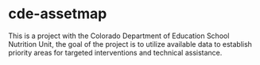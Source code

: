 # cde-assetmap

This is a project with the Colorado Department of Education School Nutrition Unit, the goal of the project is to utilize available data to establish priority areas for targeted interventions and technical assistance.  
